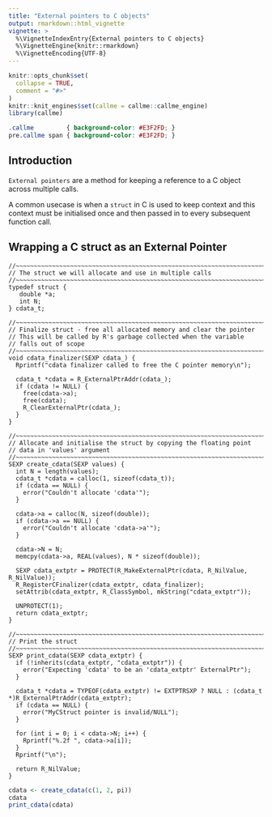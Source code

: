 ```yaml
---
title: "External pointers to C objects"
output: rmarkdown::html_vignette
vignette: >
  %\VignetteIndexEntry{External pointers to C objects}
  %\VignetteEngine{knitr::rmarkdown}
  %\VignetteEncoding{UTF-8}
---
```



```r
knitr::opts_chunk$set(
  collapse = TRUE,
  comment = "#>"
)
knitr::knit_engines$set(callme = callme::callme_engine)
library(callme)
```

```css
.callme         { background-color: #E3F2FD; }
pre.callme span { background-color: #E3F2FD; }
```

## Introduction

`External pointers` are a method for keeping a reference to a C 
object across multiple calls.

A common usecase is when a `struct` in C is used to keep context and this
context must be initialised once and then passed in to every subsequent
function call.

## Wrapping a C struct as an External Pointer

```callme
//~~~~~~~~~~~~~~~~~~~~~~~~~~~~~~~~~~~~~~~~~~~~~~~~~~~~~~~~~~~~~~~~~~~~~~~~~~~~
// The struct we will allocate and use in multiple calls
//~~~~~~~~~~~~~~~~~~~~~~~~~~~~~~~~~~~~~~~~~~~~~~~~~~~~~~~~~~~~~~~~~~~~~~~~~~~~
typedef struct {
   double *a;
   int N;
} cdata_t;

//~~~~~~~~~~~~~~~~~~~~~~~~~~~~~~~~~~~~~~~~~~~~~~~~~~~~~~~~~~~~~~~~~~~~~~~~~~~~
// Finalize struct - free all allocated memory and clear the pointer
// This will be called by R's garbage collected when the variable 
// falls out of scope
//~~~~~~~~~~~~~~~~~~~~~~~~~~~~~~~~~~~~~~~~~~~~~~~~~~~~~~~~~~~~~~~~~~~~~~~~~~~~
void cdata_finalizer(SEXP cdata_) {
  Rprintf("cdata finalizer called to free the C pointer memory\n");
  
  cdata_t *cdata = R_ExternalPtrAddr(cdata_);
  if (cdata != NULL) {
    free(cdata->a);
    free(cdata);
    R_ClearExternalPtr(cdata_);
  }
}

//~~~~~~~~~~~~~~~~~~~~~~~~~~~~~~~~~~~~~~~~~~~~~~~~~~~~~~~~~~~~~~~~~~~~~~~~~~~~
// Allocate and initialise the struct by copying the floating point
// data in 'values' argument
//~~~~~~~~~~~~~~~~~~~~~~~~~~~~~~~~~~~~~~~~~~~~~~~~~~~~~~~~~~~~~~~~~~~~~~~~~~~~
SEXP create_cdata(SEXP values) {
  int N = length(values);
  cdata_t *cdata = calloc(1, sizeof(cdata_t));
  if (cdata == NULL) {
    error("Couldn't allocate 'cdata'");
  }

  cdata->a = calloc(N, sizeof(double));
  if (cdata->a == NULL) {
    error("Couldn't allocate 'cdata->a'");
  }
  
  cdata->N = N;
  memcpy(cdata->a, REAL(values), N * sizeof(double));

  SEXP cdata_extptr = PROTECT(R_MakeExternalPtr(cdata, R_NilValue, R_NilValue));
  R_RegisterCFinalizer(cdata_extptr, cdata_finalizer);
  setAttrib(cdata_extptr, R_ClassSymbol, mkString("cdata_extptr"));

  UNPROTECT(1);
  return cdata_extptr;
}

//~~~~~~~~~~~~~~~~~~~~~~~~~~~~~~~~~~~~~~~~~~~~~~~~~~~~~~~~~~~~~~~~~~~~~~~~~~~~
// Print the struct
//~~~~~~~~~~~~~~~~~~~~~~~~~~~~~~~~~~~~~~~~~~~~~~~~~~~~~~~~~~~~~~~~~~~~~~~~~~~~
SEXP print_cdata(SEXP cdata_extptr) {
  if (!inherits(cdata_extptr, "cdata_extptr")) {
    error("Expecting 'cdata' to be an 'cdata_extptr' ExternalPtr");
  }

  cdata_t *cdata = TYPEOF(cdata_extptr) != EXTPTRSXP ? NULL : (cdata_t *)R_ExternalPtrAddr(cdata_extptr);
  if (cdata == NULL) {
    error("MyCStruct pointer is invalid/NULL");
  }

  for (int i = 0; i < cdata->N; i++) {
    Rprintf("%.2f ", cdata->a[i]);
  }
  Rprintf("\n");

  return R_NilValue;
}
```

```r
cdata <- create_cdata(c(1, 2, pi))
cdata
print_cdata(cdata)
```

